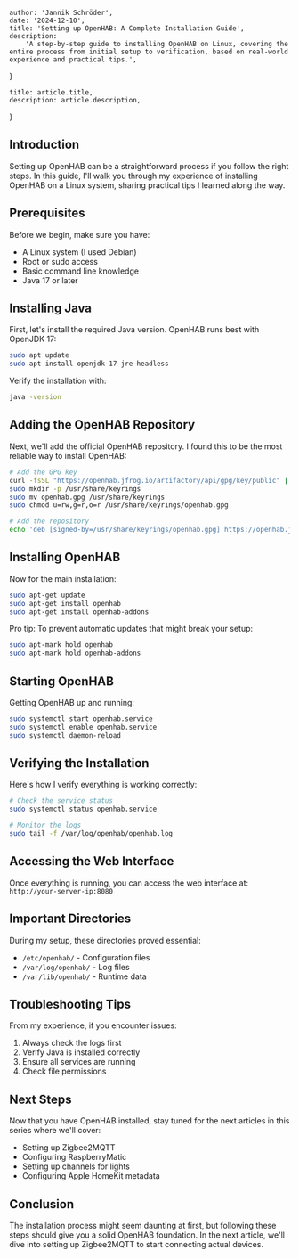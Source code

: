
    author: 'Jannik Schröder',
    date: '2024-12-10',
    title: 'Setting up OpenHAB: A Complete Installation Guide',
    description:
        'A step-by-step guide to installing OpenHAB on Linux, covering the entire process from initial setup to verification, based on real-world experience and practical tips.',
}

    title: article.title,
    description: article.description,
}


## Introduction

Setting up OpenHAB can be a straightforward process if you follow the right steps. In this guide, I'll walk you through my experience of installing OpenHAB on a Linux system, sharing practical tips I learned along the way.

## Prerequisites

Before we begin, make sure you have:
- A Linux system (I used Debian)
- Root or sudo access
- Basic command line knowledge
- Java 17 or later

## Installing Java

First, let's install the required Java version. OpenHAB runs best with OpenJDK 17:

```bash
sudo apt update
sudo apt install openjdk-17-jre-headless
```

Verify the installation with:
```bash
java -version
```

## Adding the OpenHAB Repository

Next, we'll add the official OpenHAB repository. I found this to be the most reliable way to install OpenHAB:

```bash
# Add the GPG key
curl -fsSL "https://openhab.jfrog.io/artifactory/api/gpg/key/public" | gpg --dearmor > openhab.gpg
sudo mkdir -p /usr/share/keyrings
sudo mv openhab.gpg /usr/share/keyrings
sudo chmod u=rw,g=r,o=r /usr/share/keyrings/openhab.gpg

# Add the repository
echo 'deb [signed-by=/usr/share/keyrings/openhab.gpg] https://openhab.jfrog.io/artifactory/openhab-linuxpkg stable main' | sudo tee /etc/apt/sources.list.d/openhab.list
```

## Installing OpenHAB

Now for the main installation:

```bash
sudo apt-get update
sudo apt-get install openhab
sudo apt-get install openhab-addons
```

Pro tip: To prevent automatic updates that might break your setup:
```bash
sudo apt-mark hold openhab
sudo apt-mark hold openhab-addons
```

## Starting OpenHAB

Getting OpenHAB up and running:

```bash
sudo systemctl start openhab.service
sudo systemctl enable openhab.service
sudo systemctl daemon-reload
```

## Verifying the Installation

Here's how I verify everything is working correctly:

```bash
# Check the service status
sudo systemctl status openhab.service

# Monitor the logs
sudo tail -f /var/log/openhab/openhab.log
```

## Accessing the Web Interface

Once everything is running, you can access the web interface at:
`http://your-server-ip:8080`

## Important Directories

During my setup, these directories proved essential:
- `/etc/openhab/` - Configuration files
- `/var/log/openhab/` - Log files
- `/var/lib/openhab/` - Runtime data

## Troubleshooting Tips

From my experience, if you encounter issues:
1. Always check the logs first
2. Verify Java is installed correctly
3. Ensure all services are running
4. Check file permissions

## Next Steps

Now that you have OpenHAB installed, stay tuned for the next articles in this series where we'll cover:
- Setting up Zigbee2MQTT
- Configuring RaspberryMatic
- Setting up channels for lights
- Configuring Apple HomeKit metadata

## Conclusion

The installation process might seem daunting at first, but following these steps should give you a solid OpenHAB foundation. In the next article, we'll dive into setting up Zigbee2MQTT to start connecting actual devices.